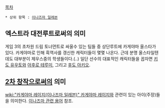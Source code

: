 [[목차]]

 * 상위 항목 : [[이나즈마 일레븐]]

== 엑스트라 대전루트로써의 의미 ==
게임 3의 초차원 드림 토너먼트로 싸울수 있는 팀들 중 상단루트에 카게야마 올스타가 있다. 카게야마로 인해 흑역사를 갱신한 캐릭터들이 몇몇 나온다. 근데 분명 올스타일텐데도 대부분이 제우스중의 학생들이다.(..) 일단 선수의 대표적인 캐릭터들을 꼽자면 [[키도 유우토]]와 [[아후로 테루미]], 그리고 [[후도 아키오]].

== [[2차 창작]]으로써의 의미 ==
[[wiki:"카게야마 레이지(이나즈마 일레븐)" 카게야마 레이지]]와 관련이 있는 아이(주장)들을 의미한다. [[이나즈마 관련 용어]] 참조.
